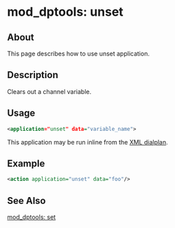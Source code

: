 
# mod_dptools: unset 

 

## About

This page describes how to use unset application.


## Description

Clears out a channel variable.

## Usage

```xml
<application="unset" data="variable_name">
```

This application may be run inline from the [XML dialplan](../../Dialplan/XML-Dialplan-archive_6586601.mdx#about).

## Example

```xml
<action application="unset" data="foo"/>
```

## See Also  

[mod\_dptools: set](./6586661.mdx#about)


